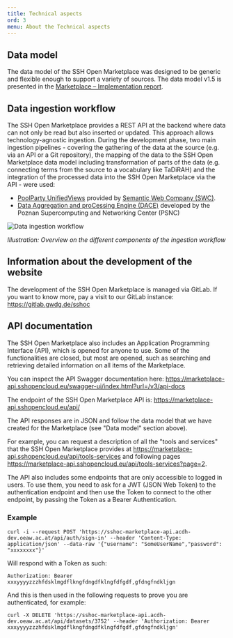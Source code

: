 ```yaml
---
title: Technical aspects
ord: 3
menu: About the Technical aspects
---
```


## Data model

The data model of the SSH Open Marketplace was designed to be generic and
flexible enough to support a variety of sources. The data model v1.5 is
presented in the
[Marketplace – Implementation report](https://doi.org/10.5281/zenodo.5749464).

## Data ingestion workflow

The SSH Open Marketplace provides a REST API at the backend where data can not
only be read but also inserted or updated. This approach allows
technology-agnostic ingestion. During the development phase, two main ingestion
pipelines - covering the gathering of the data at the source (e.g. via an API or
a Git repository), the mapping of the data to the SSH Open Marketplace data
model including transformation of parts of the data (e.g. connecting terms from
the source to a vocabulary like TaDiRAH) and the integration of the processed
data into the SSH Open Marketplace via the API - were used:

- [PoolParty UnifiedViews](https://www.poolparty.biz/agile-data-integration)
  provided by [Semantic Web Company (SWC)](https://semantic-web.com/).
- [Data Aggregation and proCessing Engine (DACE)](https://gitlab.pcss.pl/dl-team/aggregation/dace)
  developed by the Poznan Supercomputing and Networking Center (PSNC)

![Data ingestion workflow](/assets/images/mp_ingest_workflow.png "Data ingestion workflow")

_Illustration: Overview on the different components of the ingestion workflow_

## Information about the development of the website

The development of the SSH Open Marketplace is managed via GitLab. If you want
to know more, pay a visit to our GitLab instance: <https://gitlab.gwdg.de/sshoc>

## API documentation

The SSH Open Marketplace also includes an Application Programming Interface
(API), which is opened for anyone to use. Some of the functionalities are
closed, but most are opened, such as searching and retrieving detailed
information on all items of the Marketplace.

You can inspect the API Swagger documentation here:
<https://marketplace-api.sshopencloud.eu/swagger-ui/index.html?url=/v3/api-docs>

The endpoint of the SSH Open Marketplace API is:
<https://marketplace-api.sshopencloud.eu/api/>

The API responses are in JSON and follow the data model that we have created for
the Marketplace (see "Data model" section above).

For example, you can request a description of all the "tools and services" that
the SSH Open Marketplace provides at
<https://marketplace-api.sshopencloud.eu/api/tools-services> and following pages
<https://marketplace-api.sshopencloud.eu/api/tools-services?page=2>.

The API also includes some endpoints that are only accessible to logged in
users. To use them, you need to ask for a JWT (JSON Web Token) to the
authentication endpoint and then use the Token to connect to the other endpoint,
by passing the Token as a Bearer Authentication.

### Example

```
curl -i --request POST 'https://sshoc-marketplace-api.acdh-dev.oeaw.ac.at/api/auth/sign-in' --header 'Content-Type: application/json' --data-raw '{"username": "SomeUserName","password": "xxxxxxxx"}'
```

Will respond with a Token as such:

```
Authorization: Bearer xxxyyyyzzzhfdsklmgdflkngfdngdfklngfdfgdf,gfdngfndkljgn
```

And this is then used in the following requests to prove you are authenticated,
for example:

```
curl -X DELETE 'https://sshoc-marketplace-api.acdh-dev.oeaw.ac.at/api/datasets/3752' --header 'Authorization: Bearer xxxyyyyzzzhfdsklmgdflkngfdngdfklngfdfgdf,gfdngfndkljgn'
```
